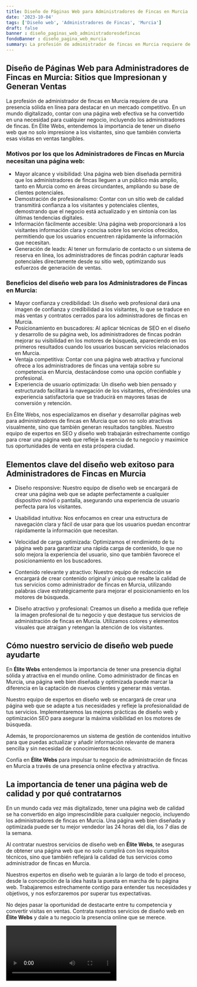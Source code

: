 ```yaml
---
title: Diseño de Páginas Web para Administradores de Fincas en Murcia
date: '2023-10-04'
tags: ['Diseño web', 'Administradores de Fincas', 'Murcia']
draft: false
banner : diseño_paginas_web_administradoresdefincas
fondoBanner : diseño_pagina_web_murcia
summary: La profesión de administrador de fincas en Murcia requiere de una presencia sólida en línea para destacar en un mercado competitivo. En un mundo digitalizado, contar con una página web efectiva se ha convertido en una necesidad para cualquier negocio, incluyendo los administradores de fincas. En Élite Webs, entendemos la importancia de tener un diseño web que no solo impresione a los visitantes, sino que también convierta esas visitas en ventas tangibles.
---
```


## Diseño de Páginas Web para Administradores de Fincas en Murcia: Sitios que Impresionan y Generan Ventas

La profesión de administrador de fincas en Murcia requiere de una presencia sólida en línea para destacar en un mercado competitivo. En un mundo digitalizado, contar con una página web efectiva se ha convertido en una necesidad para cualquier negocio, incluyendo los administradores de fincas. En Élite Webs, entendemos la importancia de tener un diseño web que no solo impresione a los visitantes, sino que también convierta esas visitas en ventas tangibles.

### Motivos por los que los Administradores de Fincas en Murcia necesitan una página web:
- Mayor alcance y visibilidad: Una página web bien diseñada permitirá que los administradores de fincas lleguen a un público más amplio, tanto en Murcia como en áreas circundantes, ampliando su base de clientes potenciales.
- Demostración de profesionalismo: Contar con un sitio web de calidad transmitirá confianza a los visitantes y potenciales clientes, demostrando que el negocio está actualizado y en sintonía con las últimas tendencias digitales.
- Información fácilmente accesible: Una página web proporcionará a los visitantes información clara y concisa sobre los servicios ofrecidos, permitiendo que los usuarios encuentren rápidamente la información que necesitan.
- Generación de leads: Al tener un formulario de contacto o un sistema de reserva en línea, los administradores de fincas podrán capturar leads potenciales directamente desde su sitio web, optimizando sus esfuerzos de generación de ventas.

### Beneficios del diseño web para los Administradores de Fincas en Murcia:
- Mayor confianza y credibilidad: Un diseño web profesional dará una imagen de confianza y credibilidad a los visitantes, lo que se traduce en más ventas y contratos cerrados para los administradores de fincas en Murcia.
- Posicionamiento en buscadores: Al aplicar técnicas de SEO en el diseño y desarrollo de su página web, los administradores de fincas podrán mejorar su visibilidad en los motores de búsqueda, apareciendo en los primeros resultados cuando los usuarios buscan servicios relacionados en Murcia.
- Ventaja competitiva: Contar con una página web atractiva y funcional ofrece a los administradores de fincas una ventaja sobre su competencia en Murcia, destacándose como una opción confiable y profesional.
- Experiencia de usuario optimizada: Un diseño web bien pensado y estructurado facilitará la navegación de los visitantes, ofreciéndoles una experiencia satisfactoria que se traducirá en mayores tasas de conversión y retención.

En Élite Webs, nos especializamos en diseñar y desarrollar páginas web para administradores de fincas en Murcia que son no solo atractivas visualmente, sino que también generan resultados tangibles. Nuestro equipo de expertos en SEO y diseño web trabajarán estrechamente contigo para crear una página web que refleje la esencia de tu negocio y maximice tus oportunidades de venta en esta próspera ciudad.

<GifSeo />

<Cta />

## Elementos clave del diseño web exitoso para Administradores de Fincas en Murcia

- Diseño responsive: Nuestro equipo de diseño web se encargará de crear una página web que se adapte perfectamente a cualquier dispositivo móvil o pantalla, asegurando una experiencia de usuario perfecta para los visitantes.

- Usabilidad intuitiva: Nos enfocamos en crear una estructura de navegación clara y fácil de usar para que los usuarios puedan encontrar rápidamente la información que necesitan.

- Velocidad de carga optimizada: Optimizamos el rendimiento de tu página web para garantizar una rápida carga de contenido, lo que no solo mejora la experiencia del usuario, sino que también favorece el posicionamiento en los buscadores.

- Contenido relevante y atractivo: Nuestro equipo de redacción se encargará de crear contenido original y único que resalte la calidad de tus servicios como administrador de fincas en Murcia, utilizando palabras clave estratégicamente para mejorar el posicionamiento en los motores de búsqueda.

- Diseño atractivo y profesional: Creamos un diseño a medida que refleje la imagen profesional de tu negocio y que destaque tus servicios de administración de fincas en Murcia. Utilizamos colores y elementos visuales que atraigan y retengan la atención de los visitantes.

## Cómo nuestro servicio de diseño web puede ayudarte

En **Élite Webs** entendemos la importancia de tener una presencia digital sólida y atractiva en el mundo online. Como administrador de fincas en Murcia, una página web bien diseñada y optimizada puede marcar la diferencia en la captación de nuevos clientes y generar más ventas.

Nuestro equipo de expertos en diseño web se encargará de crear una página web que se adapte a tus necesidades y refleje la profesionalidad de tus servicios. Implementaremos las mejores prácticas de diseño web y optimización SEO para asegurar la máxima visibilidad en los motores de búsqueda.

Además, te proporcionaremos un sistema de gestión de contenidos intuitivo para que puedas actualizar y añadir información relevante de manera sencilla y sin necesidad de conocimientos técnicos.

Confía en **Élite Webs** para impulsar tu negocio de administración de fincas en Murcia a través de una presencia online efectiva y atractiva.

## La importancia de tener una página web de calidad y por qué contratarnos

En un mundo cada vez más digitalizado, tener una página web de calidad se ha convertido en algo imprescindible para cualquier negocio, incluyendo los administradores de fincas en Murcia. Una página web bien diseñada y optimizada puede ser tu mejor vendedor las 24 horas del día, los 7 días de la semana.

Al contratar nuestros servicios de diseño web en **Élite Webs**, te aseguras de obtener una página web que no solo cumplirá con los requisitos técnicos, sino que también reflejará la calidad de tus servicios como administrador de fincas en Murcia.

Nuestros expertos en diseño web te guiarán a lo largo de todo el proceso, desde la concepción de la idea hasta la puesta en marcha de tu página web. Trabajaremos estrechamente contigo para entender tus necesidades y objetivos, y nos esforzaremos por superar tus expectativas.

No dejes pasar la oportunidad de destacarte entre tu competencia y convertir visitas en ventas. Contrata nuestros servicios de diseño web en **Élite Webs** y dale a tu negocio la presencia online que se merece.

<Video />

<CtaBot job='Administradores de Fincas' city='Murcia'/>

<Gmaps query='Murcia+españa+maps' />